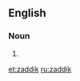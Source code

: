 ==English==

===Noun===
{{en-noun|s|zaddikim}}

# {{alternative spelling of|tzaddik|lang=en}}

[[et:zaddik]]
[[ru:zaddik]]